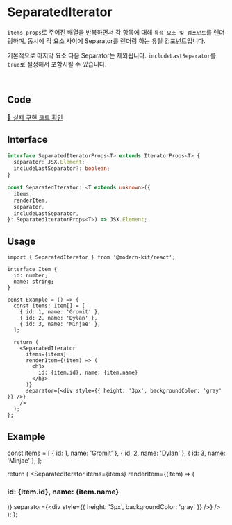 
# SeparatedIterator

`items props`로 주어진 배열을 반복하면서 각 항목에 대해 `특정 요소 및 컴포넌트`를 렌더링하며, 동시에 각 요소 사이에 Separator를 렌더링 하는 유틸 컴포넌트입니다.

기본적으로 마지막 요소 다음 Separator는 제외됩니다. `includeLastSeparator`를 `true`로 설정해서 포함시킬 수 있습니다.

<br />

## Code
[🔗 실제 구현 코드 확인](https://github.com/modern-agile-team/modern-kit/blob/main/packages/react/src/components/SeparatedIterator/index.tsx)

## Interface
```ts title="typescript"
interface SeparatedIteratorProps<T> extends IteratorProps<T> {
  separator: JSX.Element;
  includeLastSeparator?: boolean;
}

const SeparatedIterator: <T extends unknown>({
  items,
  renderItem,
  separator,
  includeLastSeparator,
}: SeparatedIteratorProps<T>) => JSX.Element;
```

## Usage
```tsx title="typescript"
import { SeparatedIterator } from '@modern-kit/react';

interface Item {
  id: number;
  name: string;
}

const Example = () => {
  const items: Item[] = [
    { id: 1, name: 'Gromit' },
    { id: 2, name: 'Dylan' },
    { id: 3, name: 'Minjae' },
  ];

  return (
    <SeparatedIterator
      items={items}
      renderItem={(item) => (
        <h3>
          id: {item.id}, name: {item.name}
        </h3>
      )}
      separator={<div style={{ height: '3px', backgroundColor: 'gray' }} />}
    />
  );
};
```

## Example

  const items = [
    { id: 1, name: 'Gromit' },
    { id: 2, name: 'Dylan' },
    { id: 3, name: 'Minjae' },
  ];

  return (
    <SeparatedIterator
      items={items}
      renderItem={(item) => (
        <h3>id: {item.id}, name: {item.name}</h3>
      )}
      separator={<div style={{ height: '3px', backgroundColor: 'gray' }} />}
    />
  );
};

<Example />